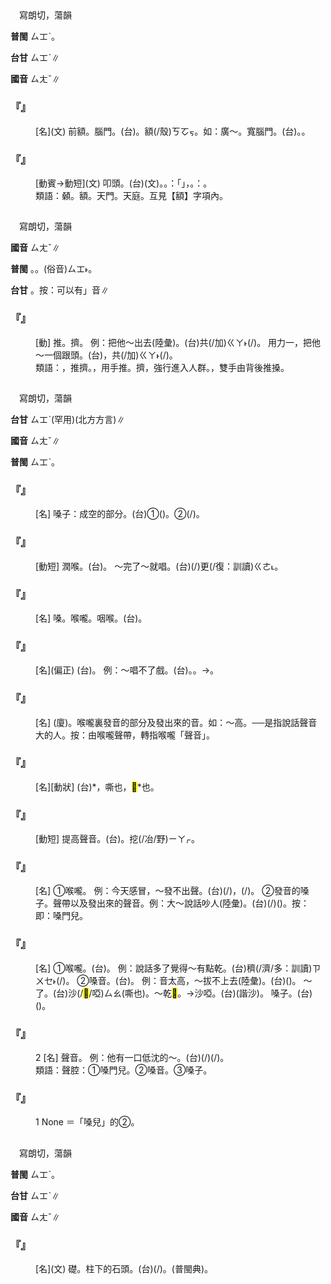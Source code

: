 
=={{ruby|顙|ㄙㄤˇ}}==

　寫朗切，蕩韻

'''普閩''' <rt>ㄙㆲˋ</rt>。

'''台甘''' <rt>ㄙㆲˋ</rt>∥

'''國音''' <rt>ㄙㄤˇ</rt>∥

    

==='''『{{ruby|顙|ㄙㄤˇ}}』'''===
: [名](文) 前額。腦門。(台){{ruby|頭|ㄊㄠˊ}}{{ruby|額|ㄏㄧㄚㆷ ͘}}{{ruby|頭|ㄊㄠˊ}}。{{ruby|前|ㄐㄧㄥˊ}}額(/殼)<rt>ㄎㆦㆶ</rt>。如：廣～。寬腦門。(台){{ruby|額|ㄏㄧㄚㆷ ͘}}{{ruby|頭|ㄊㄠˊ}}{{ruby|闊|ㄎㄨㄚㆷ}}。{{ruby|天|ㄊㄧㄢ}}{{ruby|平|ㄅㄧㄥˊ}}{{ruby|闊|ㄎㄨㄚㆷ}}。
    

==='''『{{ruby|稽|ㄑㄧˇ}}{{ruby|顙|ㄙㄤˇ}}』'''===
: [動賓→動短](文) 叩頭。(台){{ruby|稽|ㄎㆤˋ}}{{ruby|顙|ㄙㆲˋ}}(文)。{{ruby|磕|ㄎㄚㆴ ͘}}{{ruby|頭|ㄊㄠˊ}}{{ruby|搭|ㄉㄚㆷ}}{{ruby|地|ㄉㄨㆤ˫}}{{ruby|/|ㄉㆤ˫}}。{{ruby|按|ㄢ˪}}：{{ruby|本|ㄅㄨㄣˋ}}{{ruby|來|ㄌㄞˊ}}{{ruby|說|ㄙㄨㆤ˪}}{{ruby|/|ㄙㆤ˪}}「{{ruby|稽|ㄎㆤˋ}}{{ruby|顙|ㄙㆲˋ}}{{ruby|叩|ㄎㄠ˪}}{{ruby|頭|ㄊㄠˊ}}」，{{ruby|是|ㄒㄧ˫}}{{ruby|喪|ㄙㆲ}}{{ruby|禮|ㄌㆤˋ}}{{ruby|啟|ㄎㆤˋ}}{{ruby|事|ㄙㄨ˫}}{{ruby|上|ㄒㄧㆲ˫}}{{ruby|丌|ㆤ}}{{ruby|文|ㆠㄨㄣˊ}}{{ruby|句|ㄍㄨ˪}}。{{ruby|簡|ㄍㄢˋ}}{{ruby|稱|ㄑㄧㄥ}}：{{ruby|稽|ㄎㆤˋ}}{{ruby|顙|ㄙㆲˋ}}。
:類語：顙。額。天門。天庭。互見【額】字項內。
:
    

=={{ruby|搡|ㄙㄤˇ}}==

　寫朗切，蕩韻

'''國音''' <rt>ㄙㄤˇ</rt>∥

'''普閩''' {{ruby|(文)|ㄙㆲˋ}}。{{ruby|(白)|ㄙㄤˋ}}。(俗音)<rt>ㄙㆲ˫</rt>。

'''台甘''' {{ruby|(文)|ㄙㆲˋ}}。按：可以有{{ruby|「|ㄙㄤˋ}}」音∥

    

==='''『{{ruby|搡|ㄙㄤˇ}}』'''===
: [動] 推。擠。 例：把他～出去(陸彙)。(台)共(/加)<rt>ㄍㄚ˫</rt>{{ruby|伊|ㄧ}}{{ruby|搡|ㄙㄤˋ}}(/{{ruby|搠|ㄙㄚㆶ}}){{ruby|出|ㄘㄨㆵ}}{{ruby|去|·ㄎㄧ˪}}。 用力一{{ruby|搡|ㄙㄤˇ}}，把他～一個跟頭。(台){{ruby|出|ㄘㄨㆵ}}{{ruby|大|ㄉㄨㄚ˫}}{{ruby|力|ㄌㄚㆵ ͘}}{{ruby|一|ㄐㄧㆵ ͘}}{{ruby|下|·ㆤ˫}}{{ruby|搠|ㄙㄚㆶ}}，共(/加)<rt>ㄍㄚ˫</rt>{{ruby|搠|ㄙㄚㆶ}}(/{{ruby|搡|ㄙㄤˋ}}){{ruby|<mark>&#xffa42;</mark>|ㄍㄚㆷ}}{{ruby|捙|ㄑㄧㄚ}}{{ruby|糞|ㄅㄨㄣ˪}}{{ruby|斗|ㄉㄠˋ}}。
:
:類語：{{ruby|搡|ㄙㄤˇ}}，推擠。{{ruby|推|ㄊㄨㄟ}}，用手推。擠，強行進入人群。{{ruby|<mark>&#xf8e74;</mark>|ㄙㄨㄥˇ}}，雙手由背後推搡。
:
    

=={{ruby|嗓|ㄙㄤˇ}}==

　寫朗切，蕩韻

'''台甘''' <rt>ㄙㆲˋ</rt>(罕用)(北方方言)∥

'''國音''' <rt>ㄙㄤˇ</rt>∥

'''普閩''' <rt>ㄙㆲˋ</rt>。

    

==='''『{{ruby|嗓|ㄙㄤˇ}}{{ruby|子|·ㄗˇ}}{{ruby|眼|ㄧㄢˇ}}{{ruby|兒|ㄦ}}』'''===
: [名] 嗓子：成空{{ruby|隙|ㄒㄧˋ}}的部分。(台)①{{ruby|嚨|ㄋㄚˊ}}{{ruby|喉|ㄠˊ}}({{ruby|頭|ㄊㄠˊ}})。②{{ruby|嚨|ㄋㄚˊ}}{{ruby|喉|ㄠˊ}}{{ruby|腔|ㄎㄤ}}(/{{ruby|口|ㄎㄠˋ}})。
    

==='''『{{ruby|飲|ㄧㄣˋ}}{{ruby|嗓|ㄙㄤˇ}}{{ruby|子|·ㄗˇ}}』'''===
: [動短] 潤喉。(台){{ruby|<mark>&#xffbf0;</mark>|ㆣㄢ˪}}{{ruby|喉|ㄠˊ}}。 ～完了～就唱。(台){{ruby|<mark>&#xffbf0;</mark>|ㆣㄢ˪}}{{ruby|一|ㄐㄧㆵ ͘}}{{ruby|下|ㆤ˫}}{{ruby|嚨|ㄋㄚˊ}}{{ruby|喉|ㄠˊ}}{{ruby|著|ㄉㄧㄜㆷ}}(/{{ruby|都|ㄉㄜ˫}})更(/復：訓讀)<rt>ㄍㄜ˪</rt>{{ruby|/|ㄍㄜㆷ}}{{ruby|再|ㄗㄞ˪}}{{ruby|唱|ㄑㄧㆧ˪}}{{ruby|/|ㄑㄧㆫ˪}}。
    

==='''『{{ruby|嗓|ㄙㄤˇ}}』'''===
: [名] 嗓{{ruby|子|·ㄗˇ}}。喉嚨。咽喉。(台){{ruby|嚨|ㄋㄚˊ}}{{ruby|喉|ㄠˊ}}。
    

==='''『{{ruby|紕|ㄆㄧ}}{{ruby|嗓|ㄙㄤˇ}}{{ruby|子|·ㄗˇ}}』'''===
: [名](偏正) (台){{ruby|破|ㄆㄨㄚ˪}}{{ruby|脆|ㄘㆤ˪}}{{ruby|聲|ㄒㄧㆩ}}。 例：～唱不了戲。(台){{ruby|破|ㄆㄨㄚ˪}}{{ruby|脆|ㄘㆤ˪}}{{ruby|聲|ㄒㄧㆩ}}{{ruby|唱|ㄑㄧㆧ˪}}{{ruby|/|ㄑㄧㆫ˪}}{{ruby|無|ㆠㄜˊ}}{{ruby|曲|ㄎㄧㆤㆶ}}。{{ruby|曲|ㄎㄧㆤㆶ}}{{ruby|唱|ㄑㄧㆧ˪}}{{ruby|/|ㄑㄧㆫ˪}}{{ruby|<mark>&#xffa45;</mark>|ㆠㄨㆤ˫}}{{ruby|/|ㆠㆤ˫}}{{ruby|好|ㄏㄜˋ}}{{ruby|勢|ㄙㆤ˪}}。→{{ruby|<mark>&#xffa45;</mark>|ㆠㆤ˫}}{{ruby|/|ㆠㄨㆤ˫}}{{ruby|得|ㄉㄧㆵ}}{{ruby|通|ㄊㄤ}}{{ruby|唱|ㄑㄧㆧ˪}}{{ruby|/|ㄑㄧㆫ˪}}{{ruby|曲|ㄎㄧㆤㆶ}}。
    

==='''『{{ruby|嗓|ㄙㄤˇ}}{{ruby|門|ㄇㄣˊ}}{{ruby|兒|ㄦ}}』'''===
: [名] (廈){{ruby|聲|ㄒㄧㆩ}}{{ruby|腔|ㄎㄧㆫ}}{{ruby|/|ㄎㄧㆧ}}。喉嚨裏發音的部分及發出來的音。如：～高。──是指說話聲音大的人。按：由喉嚨聲帶，轉指喉嚨「聲音」。
    

==='''『{{ruby|啞|ㄧㄚˇ}}{{ruby|嗓|ㄙㄤˇ}}{{ruby|兒|ㄦ}}』'''===
: [名][動狀] (台){{ruby|沙|ㄙㄠ}}*{{ruby|聲|ㄒㄧㆩ}}{{ruby|。|ㄙㄠ}}，嘶也，<mark>&#xf9174;</mark>*也。
    

==='''『{{ruby|撇|ㄆㄧㄝˇ}}{{ruby|嗓|ㄙㄤˇ}}{{ruby|子|·ㄗˇ}}』'''===
: [動短] 提高聲音。(台){{ruby|格|ㄍㄧㆤㆶ}}{{ruby|出|ㄘㄨㆵ}}{{ruby|高|ㄍㄨㄢˊ}}{{ruby|音|ㄧㆬ}}。挖(/冶/野)<rt>ㄧㄚㆷ</rt>{{ruby|喉|ㄠˊ}}。
    

==='''『{{ruby|嗓|ㄙㄤˇ}}{{ruby|兒|ㄦ}}』'''===
: [名] ①喉嚨。 例：今天感冒，～發不出聲{{ruby|音|·ㄧㄣ}}。(台){{ruby|今|ㄍㄧㄣ}}{{ruby|仔|ㄚ}}{{ruby|日|ㆢㄧㆵ ͘}}{{ruby|/|ㄌㄧㆵ ͘}}{{ruby|寒|ㄍㄨㆩˊ}}{{ruby|著|ㄉㄧㄜㆷ ͘}}(/{{ruby|感|ㄍㆰˋ}}{{ruby|冒|ㄇㆦ˫}})，{{ruby|嚨|ㄋㄚˊ}}{{ruby|喉|ㄠˊ}}{{ruby|<mark>&#xffa45;</mark>|ㆠㆤ˫}}{{ruby|/|ㆠㄨㆤ˫}}{{ruby|出|ㄘㄨㆵ}}{{ruby|聲|ㄒㄧㆩ}}(/{{ruby|無|ㆠㄜˊ}}{{ruby|聲|ㄒㄧㆩ}})。 ②發音的嗓子。聲帶以及發出來的聲音。例：大～說話吵人(陸彙)。(台){{ruby|大|ㄉㄨㄚ˫}}{{ruby|嚨|ㄋㄚˊ}}{{ruby|喉|ㄠˊ}}{{ruby|口|ㄎㄠˋ}}(/{{ruby|大|ㄉㄨㄚ˫}}{{ruby|聲|ㄒㄧㆩ}}{{ruby|野|ㄧㄚˋ}}{{ruby|喉|ㄠˊ}}){{ruby|講|ㄍㆲˋ}}{{ruby|話|ㄨㆤ˫}}{{ruby|會|ㄨㆤ˫}}{{ruby|/|ㆤ˫}}{{ruby|吵|ㄘㄚˋ}}({{ruby|著|ㄉㄧㄜㆷ ͘}}){{ruby|人|·ㄌㄤˊ}}。按：即：嗓門兒。
    

==='''『{{ruby|嗓|ㄙㄤˇ}}{{ruby|子|·ㄗˇ}}』'''===
: [名] ①喉嚨。(台){{ruby|嚨|ㄋㄚˊ}}{{ruby|喉|ㄠˊ}}。 例：說話多了覺得～有點乾。(台){{ruby|講|ㄍㆲˋ}}{{ruby|→|ㄍㆲ}}{{ruby|話|ㄨㆤ˫}}{{ruby|講|ㄍㆲˋ}}{{ruby|→|ㄍㆲ}}{{ruby|了|ㄌㄧㄠˋ}}{{ruby|傷|ㄒㄧㆫ}}{{ruby|/|ㄒㄧㆧ}}穧(/濟/多：訓讀)<rt>ㄗㄨㆤ˫</rt>{{ruby|/|ㄗㆤ˫}}{{ruby|感|ㄍㆰˋ}}{{ruby|覺|ㄍㄚㆶ}}{{ruby|嚨|ㄋㄚˊ}}{{ruby|喉|ㄠˊ}}(/{{ruby|嘴|ㄘㄨㄧ˪}}){{ruby|乾|ㄉㄚ}}。 ②嗓音。(台){{ruby|對|ㄉㄨㄧ˪}}{{ruby|嚨|ㄋㄚˊ}}{{ruby|喉|ㄠˊ}}{{ruby|發|ㄏㄨㄚㆵ}}{{ruby|出|ㄘㄨㆵ}}{{ruby|來|·ㄌㄞˊ}}{{ruby|丌|ㆤ}}{{ruby|聲|ㄒㄧㆩ}}。 例：音太高，～拔不上去(陸彙)。(台){{ruby|音|ㄧㆬ}}({{ruby|階|ㄍㄞ}}){{ruby|傷|ㄒㄧㆫ}}{{ruby|/|ㄒㄧㆧ}}{{ruby|高|ㄍㄨㄢˊ}}{{ruby|嚨|ㄋㄚˊ}}{{ruby|喉|ㄠˊ}}{{ruby|聲|ㄒㄧㆩ}}{{ruby|<mark>&#xffa45;</mark>|ㆠㆤ˫}}{{ruby|/|ㆠㄨㆤ˫}}{{ruby|得|ㄉㄧㆵ}}{{ruby|提|ㄊㆤˊ}}{{ruby|高|ㄍㄜ}}{{ruby|<mark>&#xf9075;</mark>|ㄏㄧㄚㆷ}}{{ruby|高|ㄍㄨㄢˊ}}。 ～{{ruby|嗄|ㄕㄚˋ}}了。(台){{ruby|嚨|ㄋㄚˊ}}{{ruby|喉|ㄠˊ}}沙(/<mark>&#xf9174;</mark>/啞)<rt>ㄙㄠ</rt>(嘶也){{ruby|聲|ㄒㄧㆩ}}{{ruby|去|·ㄎㄧ˪}}。～乾<mark>&#xf9359;</mark>。→沙啞。(台){{ruby|嚨|ㄋㄚˊ}}{{ruby|喉|ㄠˊ}}{{ruby|扒|ㄅㆤㆷ}}{{ruby|紗|ㄙㄚ}}(諧沙)。 嗓子{{ruby|卡|ㄑㄧㄚˇ}}。(台){{ruby|嚨|ㄋㄚˊ}}{{ruby|喉|ㄠˊ}}({{ruby|聲|ㄒㄧㆩ}}){{ruby|<mark>&#xffea3;</mark>|ㄎㆤˊ}}{{ruby|/|ㄎㄨㆤˊ}}{{ruby|<mark>&#xffea3;</mark>|ㄎㆤˊ}}{{ruby|/|ㄎㄨㆤˊ}}。
    

==='''『{{ruby|嗓|ㄙㄤˇ}}{{ruby|音|ㄧㄣ}}』'''===
:2  [名] 聲音。 例：他有一口低沈的～。(台){{ruby|伊|ㄧ}}{{ruby|一|ㄐㄧㆵ ͘}}{{ruby|個|ㆤˊ}}(/{{ruby|枝|ㄍㄧ}}){{ruby|聲|ㄒㄧㆩ}}{{ruby|真|ㄐㄧㄣ}}{{ruby|幼|ㄧㄨ˪}}(/{{ruby|細|ㄙㄨㆤ˪}}{{ruby|/|ㄙㆤ˪}})。
:類語：聲腔：①嗓門兒。②嗓音。③嗓子。
:
    

==='''『{{ruby|嗓|ㄙㄤˇ}}{{ruby|音|ㄧㄣ}}』'''===
:1  None ＝「嗓兒」的②。
    

=={{ruby|磉|ㄙㄤˇ}}==

　寫朗切，蕩韻

'''普閩''' <rt>ㄙㆲˋ</rt>。

'''台甘''' <rt>ㄙㆲˋ</rt>∥

'''國音''' <rt>ㄙㄤˇ</rt>∥

    

==='''『{{ruby|磉|ㄙㄤˇ}}』'''===
: [名](文) 礎。柱下的石頭。(台){{ruby|貼|ㄊㄧㄚㆴ}}{{ruby|柱|ㄊㄧㄠ˫}}{{ruby|仔|ㄚ}}{{ruby|腳|ㄎㄚ}}{{ruby|丌|ㆤ}}{{ruby|圓|ㆪˊ}}{{ruby|形|ㄏㄧㄥˊ}}{{ruby|石|ㄐㄧㄜㆷ ͘}}{{ruby|頭|ㄊㄠˊ}}(/{{ruby|石|ㄐㄧㄜㆷ ͘}}{{ruby|<mark>&#xf9746;</mark>|ㄉㄨㄣ}})。{{ruby|石|ㄐㄧㄜㆷ ͘}}{{ruby|珠|ㄗㄨ}}(普閩典)。
    
